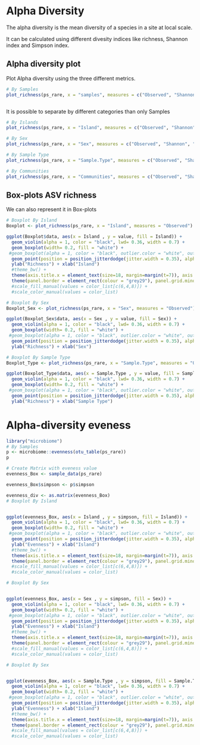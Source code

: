 # Alpha Diversity

The alpha diversity is the mean diversity of a species in a site at local scale.

It can be calculated using different divesity indices like richness, Shannon index and Simpson index.

## Alpha diversity plot

Plot Alpha diversity using the three different metrics.

```r
# By Samples
plot_richness(ps_rare, x = "samples", measures = c("Observed", "Shannon", "Simpson"))
```

```r

```

It is possible to separate by different categories than only Samples

```r
# By Islands
plot_richness(ps_rare, x = "Island", measures = c("Observed", "Shannon", "Simpson", color = "Island"))
```
```r
# By Sex
plot_richness(ps_rare, x = "Sex", measures = c("Observed", "Shannon", "Simpson"), color = "Sex")
```

```r
# By Sample Type
plot_richness(ps_rare, x = "Sample.Type", measures = c("Observed", "Shannon", "Simpson"), color = "Sample.Type")
```

```r
# By Communities
plot_richness(ps_rare, x = "Communities", measures = c("Observed", "Shannon", "Simpson"), color = "Communities")
```


## Box-plots ASV richness

We can also represent it in Box-plots

```r
# Boxplot By Island
Boxplot <- plot_richness(ps_rare, x = "Island", measures = "Observed")

ggplot(Boxplot$data, aes(x = Island , y = value, fill = Island)) +
  geom_violin(alpha = 1, color = "black", lwd= 0.36, width = 0.7) +
  geom_boxplot(width= 0.2, fill = "white") +
 #geom_boxplot(alpha = 1, color = "black", outlier.color = "white", outlier.size = 0, lwd= 0.36, width = 0.7) +
  geom_point(position = position_jitterdodge(jitter.width = 0.35), alpha = 1, size = 1.25, color = "black", pch = 21) +
  ylab("Richness") + xlab("Island")
  #theme_bw() + 
  theme(axis.title.x = element_text(size=18, margin=margin(t=7)), axis.title.y = element_text(size=18, margin=margin(r=8)), axis.text.y = element_text(size=18, color = "black"), axis.text.x = element_text(size=18, color="black"), strip.text.x = element_blank()) + 
  theme(panel.border = element_rect(colour = "grey29"), panel.grid.minor = element_blank(), panel.grid.major = element_blank()) +
  #scale_fill_manual(values = color_list[c(6,4,8)]) + 
  #scale_color_manual(values = color_list)
```

```r
# Boxplot By Sex
Boxplot_Sex <- plot_richness(ps_rare, x = "Sex", measures = "Observed")

ggplot(Boxplot_Sex$data, aes(x = Sex , y = value, fill = Sex)) +
  geom_violin(alpha = 1, color = "black", lwd= 0.36, width = 0.7) +
  geom_boxplot(width= 0.2, fill = "white") +
 #geom_boxplot(alpha = 1, color = "black", outlier.color = "white", outlier.size = 0, lwd= 0.36, width = 0.7) +
  geom_point(position = position_jitterdodge(jitter.width = 0.35), alpha = 1, size = 1.25, color = "black", pch = 21) +
  ylab("Richness") + xlab("Sex") 
```

```r
# Boxplot By Sample Type
Boxplot_Type <- plot_richness(ps_rare, x = "Sample.Type", measures = "Observed")

ggplot(Boxplot_Type$data, aes(x = Sample.Type , y = value, fill = Sample.Type)) +
  geom_violin(alpha = 1, color = "black", lwd= 0.36, width = 0.7) +
  geom_boxplot(width= 0.2, fill = "white") +
 #geom_boxplot(alpha = 1, color = "black", outlier.color = "white", outlier.size = 0, lwd= 0.36, width = 0.7) +
  geom_point(position = position_jitterdodge(jitter.width = 0.35), alpha = 1, size = 1.25, color = "black", pch = 21) +
  ylab("Richness") + xlab("Sample Type") 
```

# Alpha-diversity eveness

```r
library("microbiome")
# By Samples
p <- microbiome::evenness(otu_table(ps_rare))
p

# Create Matrix with eveness value
evenness_Box <- sample_data(ps_rare)

evenness_Box$simpson <- p$simpson

evenness_div <- as.matrix(evenness_Box)
# Boxplot By Island


ggplot(evenness_Box, aes(x = Island , y = simpson, fill = Island)) +
  geom_violin(alpha = 1, color = "black", lwd= 0.36, width = 0.7) +
  geom_boxplot(width= 0.2, fill = "white") +
 #geom_boxplot(alpha = 1, color = "black", outlier.color = "white", outlier.size = 0, lwd= 0.36, width = 0.7) +
  geom_point(position = position_jitterdodge(jitter.width = 0.35), alpha = 1, size = 1.25, color = "black", pch = 21) +
  ylab("Evenness") + xlab("Island") 
  #theme_bw() + 
  theme(axis.title.x = element_text(size=18, margin=margin(t=7)), axis.title.y = element_text(size=18, margin=margin(r=8)), axis.text.y = element_text(size=18, color = "black"), axis.text.x = element_text(size=18, color="black"), strip.text.x = element_blank()) + 
  theme(panel.border = element_rect(colour = "grey29"), panel.grid.minor = element_blank(), panel.grid.major = element_blank()) +
  #scale_fill_manual(values = color_list[c(6,4,8)]) + 
  #scale_color_manual(values = color_list)
```

```r
# Boxplot By Sex


ggplot(evenness_Box, aes(x = Sex , y = simpson, fill = Sex)) +
  geom_violin(alpha = 1, color = "black", lwd= 0.36, width = 0.7) +
  geom_boxplot(width= 0.2, fill = "white") +
 #geom_boxplot(alpha = 1, color = "black", outlier.color = "white", outlier.size = 0, lwd= 0.36, width = 0.7) +
  geom_point(position = position_jitterdodge(jitter.width = 0.35), alpha = 1, size = 1.25, color = "black", pch = 21) +
  ylab("Evenness") + xlab("Island") 
  #theme_bw() + 
  theme(axis.title.x = element_text(size=18, margin=margin(t=7)), axis.title.y = element_text(size=18, margin=margin(r=8)), axis.text.y = element_text(size=18, color = "black"), axis.text.x = element_text(size=18, color="black"), strip.text.x = element_blank()) + 
  theme(panel.border = element_rect(colour = "grey29"), panel.grid.minor = element_blank(), panel.grid.major = element_blank()) +
  #scale_fill_manual(values = color_list[c(6,4,8)]) + 
  #scale_color_manual(values = color_list)
```

```r
# Boxplot By Sex


ggplot(evenness_Box, aes(x = Sample.Type , y = simpson, fill = Sample.Type)) +
  geom_violin(alpha = 1, color = "black", lwd= 0.36, width = 0.7) +
  geom_boxplot(width= 0.2, fill = "white") +
 #geom_boxplot(alpha = 1, color = "black", outlier.color = "white", outlier.size = 0, lwd= 0.36, width = 0.7) +
  geom_point(position = position_jitterdodge(jitter.width = 0.35), alpha = 1, size = 1.25, color = "black", pch = 21) +
  ylab("Evenness") + xlab("Island") 
  #theme_bw() + 
  theme(axis.title.x = element_text(size=18, margin=margin(t=7)), axis.title.y = element_text(size=18, margin=margin(r=8)), axis.text.y = element_text(size=18, color = "black"), axis.text.x = element_text(size=18, color="black"), strip.text.x = element_blank()) + 
  theme(panel.border = element_rect(colour = "grey29"), panel.grid.minor = element_blank(), panel.grid.major = element_blank()) +
  #scale_fill_manual(values = color_list[c(6,4,8)]) + 
  #scale_color_manual(values = color_list)
```

